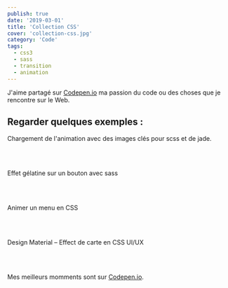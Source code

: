 ```yaml
---
publish: true
date: '2019-03-01'
title: 'Collection CSS'
cover: 'collection-css.jpg'
category: 'Code'
tags:
  - css3
  - sass
  - transition
  - animation
---
```



J'aime partagé sur [Codepen.io](https://codepen.io/joellesenne/) ma passion du code ou des choses que je rencontre sur le Web.

## Regarder quelques exemples :

<CodePenEmbed
  id="aIuko"
  title="Loading animation with keyframe for SCSS &amp; Jade."
/>

Chargement de l'animation avec des images clés pour scss et de jade.

<br/>
<br/>

<CodePenEmbed id="mdCHA" title="Gelatin over button effect with Sass" />

Effet gélatine sur un bouton avec sass

<br/>
<br/>

<CodePenEmbed id="qtLEG" title="Animate menu CSS" />

Animer un menu en CSS

<br/>
<br/>

<CodePenEmbed id="WvRyVb" title="Design material – Effect card  UX" />

Design Material – Effect de carte en CSS UI/UX

<br/>
<br/>

Mes meilleurs momments sont sur [Codepen.io](https://codepen.io/joellesenne/pens/popular/).
